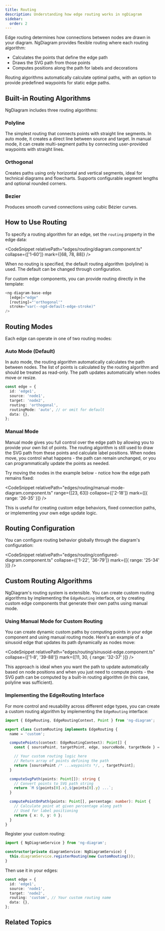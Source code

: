 ```yaml
---
title: Routing
description: Understanding how edge routing works in ngDiagram
sidebar:
  order: 2
---
```



Edge routing determines how connections between nodes are drawn in your diagram. NgDiagram provides flexible routing where each routing algorithm:

- Calculates the points that define the edge path
- Draws the SVG path from those points
- Computes positions along the path for labels and decorations

Routing algorithms automatically calculate optimal paths, with an option to provide predefined waypoints for static edge paths.

## Built-in Routing Algorithms

NgDiagram includes three routing algorithms:

### Polyline

The simplest routing that connects points with straight line segments. In auto mode, it creates a direct line between source and target. In manual mode, it can create multi-segment paths by connecting user-provided waypoints with straight lines.

### Orthogonal

Creates paths using only horizontal and vertical segments, ideal for technical diagrams and flowcharts. Supports configurable segment lengths and optional rounded corners.

### Bezier

Produces smooth curved connections using cubic Bézier curves.


<Routing />

## How to Use Routing

To specify a routing algorithm for an edge, set the `routing` property in the edge data:

<CodeSnippet relativePath="edges/routing/diagram.component.ts" collapse={['1-60']} mark={[68, 78, 88]} />

When no routing is specified, the default routing algorithm (polyline) is used. The default can be changed through configuration.

For custom edge components, you can provide routing directly in the template:

```typescript
<ng-diagram-base-edge
  [edge]="edge"
  [routing]="'orthogonal'"
  stroke="var(--ngd-default-edge-stroke)"
/>
```

## Routing Modes

Each edge can operate in one of two routing modes:

### Auto Mode (Default)

In auto mode, the routing algorithm automatically calculates the path between nodes. The list of points is calculated by the routing algorithm and should be treated as read-only. The path updates automatically when nodes move or resize.

```typescript
const edge = {
  id: 'edge1',
  source: 'node1',
  target: 'node2',
  routing: 'orthogonal',
  routingMode: 'auto', // or omit for default
  data: {},
};
```

### Manual Mode

Manual mode gives you full control over the edge path by allowing you to provide your own list of points. The routing algorithm is still used to draw the SVG path from these points and calculate label positions. When nodes move, you control what happens - the path can remain unchanged, or you can programmatically update the points as needed.

Try moving the nodes in the example below - notice how the edge path remains fixed:


<ManualMode />

<CodeSnippet
  relativePath="edges/routing/manual-mode-diagram.component.ts"
  range={[23, 63]}
  collapse={['2-18']}
  mark={[{ range: '26-35' }]}
/>

This is useful for creating custom edge behaviors, fixed connection paths, or implementing your own edge update logic.

## Routing Configuration

You can configure routing behavior globally through the diagram's configuration:

<CodeSnippet
  relativePath="edges/routing/configured-diagram.component.ts"
  collapse={['1-22', '36-79']}
  mark={[{ range: '25-34' }]}
/>

## Custom Routing Algorithms

NgDiagram's routing system is extensible. You can create custom routing algorithms by implementing the `EdgeRouting` interface, or by creating custom edge components that generate their own paths using manual mode.

### Using Manual Mode for Custom Routing

You can create dynamic custom paths by computing points in your edge component and using manual routing mode. Here's an example of a sinusoid edge that updates its path dynamically as nodes move:


<Sinusoid />

<CodeSnippet
  relativePath="edges/routing/sinusoid-edge.component.ts"
  collapse={['1-8', '39-88']}
  mark={[11, 30, { range: '32-37' }]}
/>

This approach is ideal when you want the path to update automatically based on node positions and when you just need to compute points - the SVG path can be computed by a built-in routing algorithm (in this case, polyline was sufficient).

### Implementing the EdgeRouting Interface

For more control and reusability across different edge types, you can create a custom routing algorithm by implementing the `EdgeRouting` interface:

```typescript
import { EdgeRouting, EdgeRoutingContext, Point } from 'ng-diagram';

export class CustomRouting implements EdgeRouting {
  name = 'custom';

  computePoints(context: EdgeRoutingContext): Point[] {
    const { sourcePoint, targetPoint, edge, sourceNode, targetNode } = context;

    // Your custom routing logic here
    // Return array of points defining the path
    return [sourcePoint /* ...waypoints */, , targetPoint];
  }

  computeSvgPath(points: Point[]): string {
    // Convert points to SVG path string
    return `M ${points[0].x},${points[0].y} ...`;
  }

  computePointOnPath(points: Point[], percentage: number): Point {
    // Calculate point at given percentage along path
    // Used for label positioning
    return { x: 0, y: 0 };
  }
}
```

Register your custom routing:

```typescript
import { NgDiagramService } from 'ng-diagram';

constructor(private diagramService: NgDiagramService) {
  this.diagramService.registerRouting(new CustomRouting());
}
```

Then use it in your edges:

```typescript
const edge = {
  id: 'edge1',
  source: 'node1',
  target: 'node2',
  routing: 'custom', // Your custom routing name
  data: {},
};
```

## Related Topics

<LinkCard
  title="Edges Overview"
  href="/docs/internals/edges/edges"
  description="General overview of edges in ngDiagram"
/>

<LinkCard
  title="Custom Edges"
  href="/docs/internals/edges/custom-edges"
  description="Create edges with custom rendering and behavior"
/>

<LinkCard
  title="Edge Labels"
  href="/docs/internals/edges/labels"
  description="Add labels and interactive elements to edges"
/>
